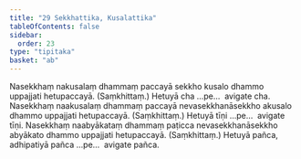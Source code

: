 ```yaml
---
title: "29 Sekkhattika, Kusalattika"
tableOfContents: false
sidebar:
  order: 23
type: "tipitaka"
basket: "ab"
---
```



<DynamicBreadcrumb />

<Division number="38">

<Paragraph number="121">
Nasekkhaṃ nakusalaṃ dhammaṃ paccayā sekkho kusalo dhammo uppajjati hetupaccayā. (Saṃkhittaṃ.) Hetuyā cha …pe…  avigate cha.
</Paragraph>

<Paragraph number="122">
Nasekkhaṃ naakusalaṃ dhammaṃ paccayā nevasekkhanāsekkho akusalo dhammo uppajjati hetupaccayā. (Saṃkhittaṃ.) Hetuyā tīṇi …pe…  avigate tīṇi.
</Paragraph>

<Paragraph number="123">
Nasekkhaṃ naabyākataṃ dhammaṃ paṭicca nevasekkhanāsekkho abyākato dhammo uppajjati hetupaccayā. (Saṃkhittaṃ.) Hetuyā pañca, adhipatiyā pañca …pe…  avigate pañca.
</Paragraph>
</Division>